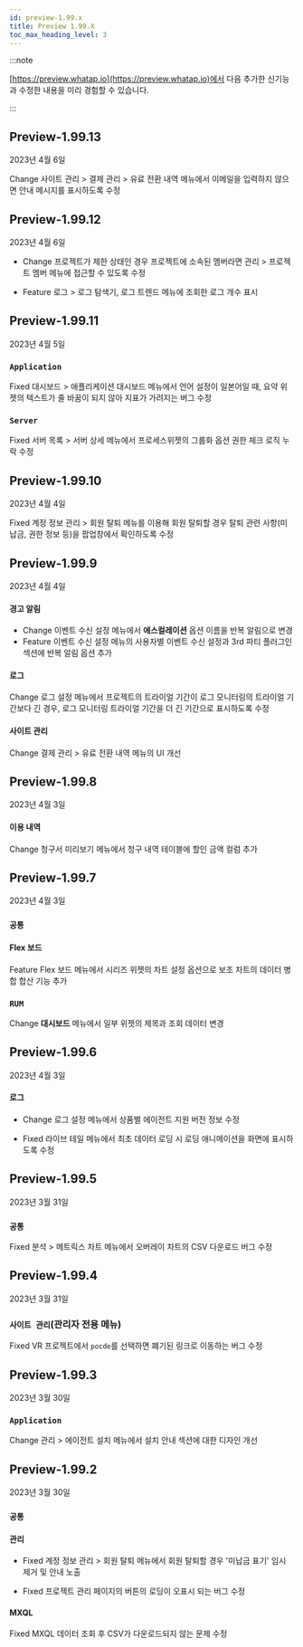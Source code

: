 ```yaml
---
id: preview-1.99.x
title: Preview 1.99.X
toc_max_heading_level: 3
---
```


<head>
<meta name="robots" content="noindex, nofollow"/>
</head>


:::note

[https://preview.whatap.io](https://preview.whatap.io)에서 다음 추가한 신기능과 수정한 내용을 미리 경험할 수 있습니다. 

:::

<!-- 
## Preview-1.99.14

2023년 4월 X일

<div class='indentTab'>

### `Application`

<p><UI>Feature</UI> 분석 > 히트맵 메뉴에서 트랜잭션 목록을 클릭하면 표시되는 <UI>통계</UI> 팝업 창에 다음의 정보 추가</p>

- `HttpCall` 타입의 트레이스의 경우 수집된 driver 정보가 있다면 **Http Call** 텍스트 대신 **driver 정보**를 표시
- `SQL`, `DBC` 타입의 트레이스를 클릭하면 나타나는 상세 정보 창에 SID 값 추가 표시

</div>
-->

## Preview-1.99.13

2023년 4월 6일

<div class='indentTab'>

<p><Status>Change</Status> <UI>사이트 관리</UI> > <UI>결제 관리</UI> > <UI>유료 전환 내역</UI> 메뉴에서 이메일을 입력하지 않으면 안내 메시지를 표시하도록 수정</p>

</div>


## Preview-1.99.12

2023년 4월 6일

<div class='indentTab'>

- <Status>Change</Status> 프로젝트가 제한 상태인 경우 프로젝트에 소속된 멤버라면 <UI>관리</UI> > <UI>프로젝트 멤버</UI> 메뉴에 접근할 수 있도록 수정

- <Status>Feature</Status> <UI>로그</UI> > <UI>로그 탐색기</UI>, <UI>로그 트렌드</UI> 메뉴에 조회한 로그 개수 표시

</div>


## Preview-1.99.11

2023년 4월 5일

<div class='indentTab'>

### `Application`

<p><Status>Fixed</Status> <UI>대시보드</UI> > <UI>애플리케이션 대시보드</UI> 메뉴에서 언어 설정이 일본어일 때, 요약 위젯의 텍스트가 줄 바꿈이 되지 않아 지표가 가려지는 버그 수정</p>

### `Server`

<p><Status>Fixed</Status> <UI>서버 목록</UI> > <UI>서버 상세</UI> 메뉴에서 <UI>프로세스</UI>위젯의 <UI>그룹화</UI> 옵션 권한 체크 로직 누락 수정</p>

</div>


## Preview-1.99.10

2023년 4월 4일

<div class='indentTab'>

<p><Status>Fixed</Status> <UI>계정 정보 관리</UI> > <UI>회원 탈퇴</UI> 메뉴를 이용해 회원 탈퇴할 경우 탈퇴 관련 사항(미납금, 권한 정보 등)을 팝업창에서 확인하도록 수정</p>

</div>

## Preview-1.99.9

2023년 4월 4일

<div class='indentTab'>

#### 경고 알림

- <Status>Change</Status> <UI>이벤트 수신 설정</UI> 메뉴에서 <b>에스컬레이션</b> 옵션 이름을 <UI>반복 알림</UI>으로 변경
- <Status>Feature</Status> <UI>이벤트 수신 설정</UI> 메뉴의 <UI>사용자별 이벤트 수신 설정</UI>과 <UI>3rd 파티 플러그인</UI> 섹션에 <UI>반복 알림</UI> 옵션 추가

#### 로그

<p><Status>Change</Status> <UI>로그 설정</UI> 메뉴에서 프로젝트의 트라이얼 기간이 로그 모니터링의 트라이얼 기간보다 긴 경우, 로그 모니터링 트라이얼 기간을 더 긴 기간으로 표시하도록 수정</p>

#### 사이트 관리

<p><Status>Change</Status> <UI>결제 관리</UI> > <UI>유료 전환 내역</UI> 메뉴의 UI 개선</p>

</div>


## Preview-1.99.8

2023년 4월 3일

<div class='indentTab'>

#### 이용 내역

<p><Status>Change</Status> <UI>청구서 미리보기</UI> 메뉴에서 청구 내역 테이블에 <UI>할인 금액</UI> 컬럼 추가</p>

</div>


## Preview-1.99.7

2023년 4월 3일

<div class='indentTab'>

### `공통`

#### Flex 보드

<p><Status>Feature</Status> <UI>Flex 보드</UI> 메뉴에서 시리즈 위젯의 차트 설정 옵션으로 보조 차트의 데이터 병합 합산 기능 추가</p>

### `RUM`

<p><Status>Change</Status> <b>대시보드</b> 메뉴에서 일부 위젯의 제목과 조회 데이터 변경</p>

</div>

## Preview-1.99.6

2023년 4월 3일

<div class='indentTab'>

#### 로그

- <Status>Change</Status> <UI>로그 설정</UI> 메뉴에서 상품별 에이전트 지원 버전 정보 수정

- <Status>Fixed</Status> <UI>라이브 테일</UI> 메뉴에서 최초 데이터 로딩 시 로딩 애니메이션을 화면에 표시하도록 수정

</div>



## Preview-1.99.5

2023년 3월 31일

<div class='indentTab'>

### `공통`

<p><Status>Fixed</Status> <UI>분석</UI> > <UI>메트릭스 차트</UI> 메뉴에서 오버레이 차트의 CSV 다운로드 버그 수정</p>

</div>


## Preview-1.99.4

2023년 3월 31일

<div class='indentTab'>

### `사이트 관리`(관리자 전용 메뉴)

<p><Status>Fixed</Status> VR 프로젝트에서 <code>pocde</code>를 선택하면 폐기된 링크로 이동하는 버그 수정</p>

</div>


## Preview-1.99.3

2023년 3월 30일

<div class='indentTab'>

### `Application`

<p><Status>Change</Status> <UI>관리</UI> > <UI>에이전트 설치</UI> 메뉴에서 설치 안내 섹션에 대한 디자인 개선</p>

</div>


## Preview-1.99.2

2023년 3월 30일

<div class='indentTab'>

### `공통`

#### 관리

- <Status>Fixed</Status> <UI>계정 정보 관리</UI> > <UI>회원 탈퇴</UI> 메뉴에서 회원 탈퇴할 경우 '미납금 표기' 임시 제거 및 안내 노출

- <Status>Fixed</Status> 프로젝트 관리 페이지의 버튼의 로딩이 오표시 되는 버그 수정

#### MXQL

<p><Status>Fixed</Status> MXQL 데이터 조회 후 CSV가 다운로드되지 않는 문제 수정</p>

</div>